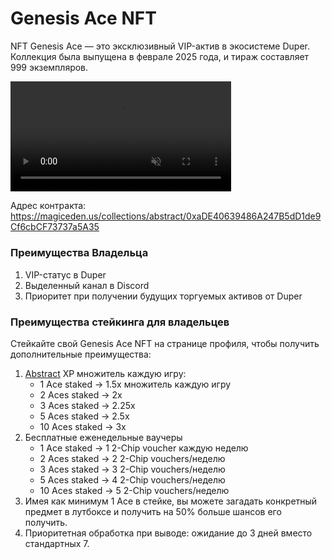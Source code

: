 # Genesis Ace NFT

NFT Genesis Ace — это эксклюзивный VIP-актив в экосистеме Duper. Коллекция была выпущена в феврале 2025 года, и тираж составляет 999 экземпляров.

<div style={{ display: 'flex', justifyContent: 'center', marginTop: '1rem' }}>
  <video width="70%" controls autoPlay muted loop>
    <source src="/Genesis-Ace-video.mp4" type="video/mp4" />
    Your browser does not support the video tag.
  </video>
</div>

Адрес контракта: https://magiceden.us/collections/abstract/0xaDE40639486A247B5dD1de9Cf6cbCF73737a5A35

### Преимущества Владельца

1. VIP-статус в Duper
2. Выделенный канал в Discord
3. Приоритет при получении будущих торгуемых активов от Duper

### Преимущества стейкинга для владельцев

Стейкайте свой Genesis Ace NFT на странице профиля, чтобы получить дополнительные преимущества:

1. [Abstract](https://www.abs.xyz/) XP множитель каждую игру:
   - 1 Ace staked -> 1.5x множитель каждую игру
   - 2 Aces staked -> 2x
   - 3 Aces staked -> 2.25x
   - 5 Aces staked -> 2.5x
   - 10 Aces staked -> 3x
2. Бесплатные еженедельные ваучеры
   - 1 Ace staked -> 1 2-Chip voucher каждую неделю
   - 2 Aces staked -> 2 2-Chip vouchers/неделю
   - 3 Aces staked -> 3 2-Chip vouchers/неделю
   - 5 Aces staked -> 4 2-Chip vouchers/неделю
   - 10 Aces staked -> 5 2-Chip vouchers/неделю
3. Имея как минимум 1 Ace в стейке, вы можете загадать конкретный предмет в лутбоксе и получить на 50% больше шансов его получить.
4. Приоритетная обработка при выводе: ожидание до 3 дней вместо стандартных 7.